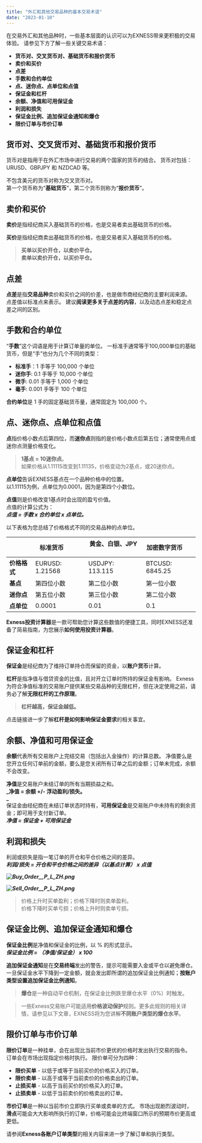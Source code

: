 ```yaml
---
title: "外汇和其他交易品种的基本交易术语"
date: "2023-01-10"
---
```


<Ads></Ads> 

在交易外汇和其他品种时，一些基本层面的认识可以为EXNESS带来更积极的交易体验。 请参见下方了解一些关键交易术语：

- **货币对、交叉货币对、基础货币和报价货币**
- **卖价和买价**
- **点差**
- **手数和合约单位**
- **点、迷你点、点单位和点值**
- **保证金和杠杆**
- **余额、净值和可用保证金**
- **利润和损失**
- **保证金比例、追加保证金通知和爆仓**
- **限价订单与市价订单**

## 货币对、交叉货币对、基础货币和报价货币

货币对是指用于在外汇市场中进行交易的两个国家的货币的结合。 货币对包括：URUSD、GBPJPY 和 NZDCAD 等。

不包含美元的货币对称为交叉货币对。  
第一个货币称为“**基础货币**”，第二个货币则称为“**报价货币**”。

## 卖价和买价

**卖价**是指经纪商买入基础货币的价格，也是交易者卖出基础货币的价格。

**买价**是指经纪商卖出基础货币的价格，也是交易者买入基础货币的价格。

> **买单以买价开仓，以卖价平仓。**  
> **卖单以卖价开仓，以买价平仓。**

## 点差

**点差**是指**交易品种**卖价和买价之间的价差，也是做市商经纪商的主要利润来源。 点差值以标准点来表示。 建议**阅读更多关于点差的内容**，以及动态点差和稳定点差之间的区别。

## 手数和合约单位

“**手数**”这个词语是用于计算订单量的单位。 一标准手通常等于100,000单位的基础货币，但是“手”也分为几个不同的类型：

- **标准手**：1 手等于 100,000 个单位
- **迷你手**: 0.1 手等于 10,000 个单位
- **微手**: 0.01 手等于 1,000 个单位
- **毫手**: 0.001 手等于 100 个单位

**合约单位**是 1 手的固定基础货币量，通常固定为 100,000 个。

## 点、迷你点、点单位和点值

**点**指价格小数点后第四位，而**迷你点**则指的是价格小数点后第五位；通常使用点或迷你点测量价格变化。

> **1基点 = 10迷你点**。  
> 如果价格从1.11115改变到1.11135，价格变动为2基点，或20迷你点。

**点单位**告诉EXNESS基点在一个品种价格中的位置。  
以1.11115为例，点单位为0.0001，因为是第四个小数位。

**点值**则是价格改变1基点时会出现的盈亏价值。  
点值的计算公式为：  
**_点值 = 手数 x 合约单位 x 点单位。_**

以下表格为您总结了价格格式不同的交易品种的点单位。

|   | 标准货币          | 黄金、白银、JPY        | 加密数字货币       |
| --- | --- | --- | --- |
| **价格格式** | EURUSD: 1.21568 | USDJPY: 113.115 | BTCUSD: 6845.25 |
| **基点** | 第四位小数 | 第二位小数 | 第一位小数 |
| **迷你点** | 第五位小数 | 第三位小数 | 第二位小数 |
| **点单位** | 0.0001 | 0.01 | 0.1 |

**Exness投资计算器**是一款可帮助您计算这些数值的便捷工具，同时EXNESS还准备了简易指南，为您展示**如何使用投资计算器**。

## 保证金和杠杆

**保证金**是经纪商为了维持订单持仓而保留的资金，以**账户货币**计算。

**杠杆**是指净值与借贷资金的比值，且对开立订单时所持的保证金有影响。 Exness 为符合净值标准的交易账户提供某些交易品种的无限杠杆，但在决定使用之前，请务必了解**无限杠杆的工作原理**。

> **杠杆越高，保证金越低。**

点击链接进一步了解**杠杆是如何影响保证金要求**的相关事宜。

## 余额、净值和可用保证金

**余额**代表所有交易账户上完结交易（包括出入金操作）的计算总数。 净值要么是您开立任何订单前的金额，要么是您关闭所有订单之后的金额；订单未完成，余额不会改变。

**净值**是交易账户未结订单的所有当期损益之和。  
**_净值 = 余额 +/- 浮动盈利/损失。  
_**  
保证金由经纪商在未结订单状态时持有，**可用保证金**是交易账户中未持有的剩余资金；即可用于支付新订单。  
**_净值 = 保证金 + 可用保证金_**

## 利润和损失

利润或损失是指一笔订单的开仓和平仓价格之间的差异。  
**_利润/损失 = 开仓和平仓价格之间的差异（以基点计算） x 点值_**

**_![Buy_Order__P_L_ZH.png](https://testingcf.jsdelivr.net/gh/jarlin8/OSS@main/exhelp/Buy_Order__P_L_ZH.png)_**

**_![Sell_Order__P_L_ZH.png](https://testingcf.jsdelivr.net/gh/jarlin8/OSS@main/exhelp/Sell_Order__P_L_ZH.png)_**

> 价格上升时买单盈利；价格下降时则卖单盈利。  
> 价格下降时买单亏损；价格上升时则卖单亏损。

## 保证金比例、追加保证金通知和爆仓

**保证金比例**是净值和保证金的比例，以 % 的形式显示。  
**_保证金比例 = （净值/保证金） x 100_**

**追加保证金通知**是在**交易终端**发出的警告，提示可能需要入金或平仓以避免爆仓。 一旦保证金水平下降到一定金额，就会发出即所谓的追加保证金比例通知；**按账户类型设置追加保证金比例通知**。

> **爆仓**是一种自动平仓机制，在保证金比例跌至爆仓水平（0%）时触发。

> 一些Exness交易账户可能适用**价格波动保护**规则。更多此规则的相关详情，请参见以下文章，EXNESS将为您讲解**不同账户类型的爆仓水平**。

## 限价订单与市价订单

**限价订单**是一种挂单，会在出现比当前市价更优的价格时发出执行交易的指令。 订单会在市场出现指定价格时执行。 限价单可分为四种：

- **限价买单** - 以低于或等于当前买价的价格买入的订单。
- **限价卖单** - 以高于或等于当前卖价的价格卖出的订单。
- **止损买单** - 以高于当前买价的价格买入的订单。
- **止损卖单** - 以低于当前卖价的价格卖出的订单。

**市价订单**是一种以当前市价立即执行买单或卖单的方式。 市场出现剧烈波动时，**滑点**可能会大大影响所执行的订单，价格可能会比终端窗口所示的预期市价更高或更低。

请参阅**Exness各账户订单类型**的相关内容来进一步了解订单和执行类型。
